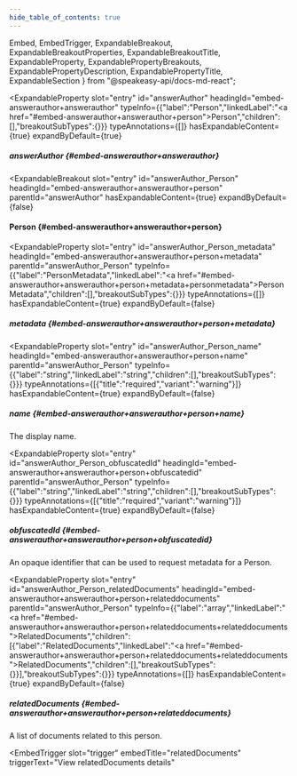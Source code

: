 ```yaml
---
hide_table_of_contents: true
---
```

  Embed,
  EmbedTrigger,
  ExpandableBreakout,
  ExpandableBreakoutProperties,
  ExpandableBreakoutTitle,
  ExpandableProperty,
  ExpandablePropertyBreakouts,
  ExpandablePropertyDescription,
  ExpandablePropertyTitle,
  ExpandableSection
} from "@speakeasy-api/docs-md-react";

<ExpandableSection>

<ExpandableProperty
  slot="entry"
  id="answerAuthor"
  headingId="embed-answerauthor+answerauthor"
  typeInfo={{"label":"Person","linkedLabel":"<a href=\"#embed-answerauthor+answerauthor+person\">Person</a>","children":[],"breakoutSubTypes":{}}}
  typeAnnotations={[]}
  hasExpandableContent={true}
  expandByDefault={true}
>

<ExpandablePropertyTitle slot="title">

##### answerAuthor \{#embed-answerauthor+answerauthor\}

</ExpandablePropertyTitle>

<ExpandablePropertyBreakouts slot="breakouts">

<ExpandableBreakout
  slot="entry"
  id="answerAuthor_Person"
  headingId="embed-answerauthor+answerauthor+person"
  parentId="answerAuthor"
  hasExpandableContent={true}
  expandByDefault={false}
>

<ExpandableBreakoutTitle slot="title">

#### Person \{#embed-answerauthor+answerauthor+person\}

</ExpandableBreakoutTitle>

<ExpandableBreakoutProperties slot="properties">

<ExpandableProperty
  slot="entry"
  id="answerAuthor_Person_metadata"
  headingId="embed-answerauthor+answerauthor+person+metadata"
  parentId="answerAuthor_Person"
  typeInfo={{"label":"PersonMetadata","linkedLabel":"<a href=\"#embed-answerauthor+answerauthor+person+metadata+personmetadata\">PersonMetadata</a>","children":[],"breakoutSubTypes":{}}}
  typeAnnotations={[]}
  hasExpandableContent={true}
  expandByDefault={false}
>

<ExpandablePropertyTitle slot="title">

##### metadata \{#embed-answerauthor+answerauthor+person+metadata\}

</ExpandablePropertyTitle>

<Embed slot="embed">

<EmbedTrigger slot="trigger" embedTitle="metadata" triggerText="View metadata details">

<Embedmetadata />

</EmbedTrigger>

</Embed>

</ExpandableProperty>

<ExpandableProperty
  slot="entry"
  id="answerAuthor_Person_name"
  headingId="embed-answerauthor+answerauthor+person+name"
  parentId="answerAuthor_Person"
  typeInfo={{"label":"string","linkedLabel":"string","children":[],"breakoutSubTypes":{}}}
  typeAnnotations={[{"title":"required","variant":"warning"}]}
  hasExpandableContent={true}
  expandByDefault={false}
>

<ExpandablePropertyTitle slot="title">

##### name \{#embed-answerauthor+answerauthor+person+name\}

</ExpandablePropertyTitle>

<ExpandablePropertyDescription slot="description">

The display name.

</ExpandablePropertyDescription>

</ExpandableProperty>

<ExpandableProperty
  slot="entry"
  id="answerAuthor_Person_obfuscatedId"
  headingId="embed-answerauthor+answerauthor+person+obfuscatedid"
  parentId="answerAuthor_Person"
  typeInfo={{"label":"string","linkedLabel":"string","children":[],"breakoutSubTypes":{}}}
  typeAnnotations={[{"title":"required","variant":"warning"}]}
  hasExpandableContent={true}
  expandByDefault={false}
>

<ExpandablePropertyTitle slot="title">

##### obfuscatedId \{#embed-answerauthor+answerauthor+person+obfuscatedid\}

</ExpandablePropertyTitle>

<ExpandablePropertyDescription slot="description">

An opaque identifier that can be used to request metadata for a Person.

</ExpandablePropertyDescription>

</ExpandableProperty>

<ExpandableProperty
  slot="entry"
  id="answerAuthor_Person_relatedDocuments"
  headingId="embed-answerauthor+answerauthor+person+relateddocuments"
  parentId="answerAuthor_Person"
  typeInfo={{"label":"array","linkedLabel":"<a href=\"#embed-answerauthor+answerauthor+person+relateddocuments+relateddocuments\">RelatedDocuments</a>","children":[{"label":"RelatedDocuments","linkedLabel":"<a href=\"#embed-answerauthor+answerauthor+person+relateddocuments+relateddocuments\">RelatedDocuments</a>","children":[],"breakoutSubTypes":{}}],"breakoutSubTypes":{}}}
  typeAnnotations={[]}
  hasExpandableContent={true}
  expandByDefault={false}
>

<ExpandablePropertyTitle slot="title">

##### relatedDocuments \{#embed-answerauthor+answerauthor+person+relateddocuments\}

</ExpandablePropertyTitle>

<ExpandablePropertyDescription slot="description">

A list of documents related to this person.

</ExpandablePropertyDescription>

<Embed slot="embed">

<EmbedTrigger
  slot="trigger"
  embedTitle="relatedDocuments"
  triggerText="View relatedDocuments details"
>

<Embedrelateddocuments />

</EmbedTrigger>

</Embed>

</ExpandableProperty>

</ExpandableBreakoutProperties>

</ExpandableBreakout>

</ExpandablePropertyBreakouts>

</ExpandableProperty>

</ExpandableSection>